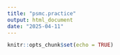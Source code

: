 ```yaml
---
title: "psmc.practice"
output: html_document
date: "2025-04-11"
---
```


```r
knitr::opts_chunk$set(echo = TRUE)
```

